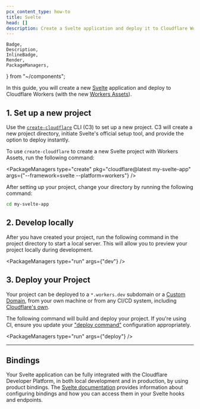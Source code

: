 ```yaml
---
pcx_content_type: how-to
title: Svelte
head: []
description: Create a Svelte application and deploy it to Cloudflare Workers with Workers Assets.
---
```


	Badge,
	Description,
	InlineBadge,
	Render,
	PackageManagers,
} from "~/components";

In this guide, you will create a new [Svelte](https://svelte.dev/) application and deploy to Cloudflare Workers (with the new [Workers Assets](/workers/static-assets/)).

## 1. Set up a new project

Use the [`create-cloudflare`](https://www.npmjs.com/package/create-cloudflare) CLI (C3) to set up a new project. C3 will create a new project directory, initiate Svelte's official setup tool, and provide the option to deploy instantly.

To use `create-cloudflare` to create a new Svelte project with Workers Assets, run the following command:

<PackageManagers
	type="create"
	pkg="cloudflare@latest my-svelte-app"
	args={"--framework=svelte --platform=workers"}
/>

After setting up your project, change your directory by running the following command:

```sh
cd my-svelte-app
```

## 2. Develop locally

After you have created your project, run the following command in the project directory to start a local server. This will allow you to preview your project locally during development.

<PackageManagers type="run" args={"dev"} />

## 3. Deploy your Project

Your project can be deployed to a `*.workers.dev` subdomain or a [Custom Domain](/workers/configuration/routing/custom-domains/), from your own machine or from any CI/CD system, including [Cloudflare's own](/workers/ci-cd/builds/).

The following command will build and deploy your project. If you're using CI, ensure you update your ["deploy command"](/workers/ci-cd/builds/configuration/#build-settings) configuration appropriately.

<PackageManagers type="run" args={"deploy"} />

---

## Bindings

Your Svelte application can be fully integrated with the Cloudflare Developer Platform, in both local development and in production, by using product bindings. The [Svelte documentation](https://kit.svelte.dev/docs/adapter-cloudflare#runtime-apis) provides information about configuring bindings and how you can access them in your Svelte hooks and endpoints.

<Render file="frameworks-bindings" />
